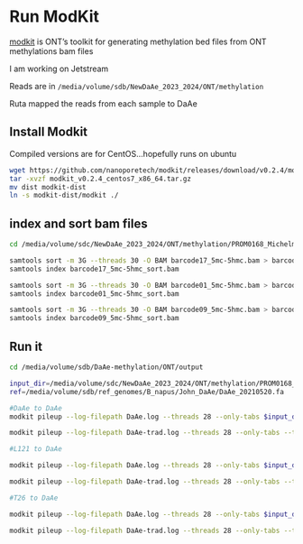 # Run ModKit

[modkit](https://github.com/nanoporetech/modkit) is ONT's toolkit for generating methylation bed files from ONT methylations bam files

I am working on Jetstream

Reads are in `/media/volume/sdb/NewDaAe_2023_2024/ONT/methylation`

Ruta mapped the reads from each sample to DaAe

## Install Modkit

Compiled versions are for CentOS...hopefully runs on ubuntu

```bash

wget https://github.com/nanoporetech/modkit/releases/download/v0.2.4/modkit_v0.2.4_centos7_x86_64.tar.gz
tar -xvzf modkit_v0.2.4_centos7_x86_64.tar.gz
mv dist modkit-dist
ln -s modkit-dist/modkit ./
```


## index and sort bam files

```bash
cd /media/volume/sdc/NewDaAe_2023_2024/ONT/methylation/PROM0168_Michelmore_NB-Pool_12072023

samtools sort -m 3G --threads 30 -O BAM barcode17_5mc-5hmc.bam > barcode17_5mc-5hmc_sort.bam
samtools index barcode17_5mc-5hmc_sort.bam

samtools sort -m 3G --threads 30 -O BAM barcode01_5mc-5hmc.bam > barcode01_5mc-5hmc_sort.bam
samtools index barcode01_5mc-5hmc_sort.bam

samtools sort -m 3G --threads 30 -O BAM barcode09_5mc-5hmc.bam > barcode09_5mc-5hmc_sort.bam
samtools index barcode09_5mc-5hmc_sort.bam
```


## Run it

```bash
cd /media/volume/sdb/DaAe-methylation/ONT/output

input_dir=/media/volume/sdc/NewDaAe_2023_2024/ONT/methylation/PROM0168_Michelmore_NB-Pool_12072023
ref=/media/volume/sdb/ref_genomes/B_napus/John_DaAe/DaAe_20210520.fa

#DaAe to DaAe
modkit pileup --log-filepath DaAe.log --threads 28 --only-tabs $input_dir/barcode17_5mc-5hmc_sort.bam DaAe_ONT_to_DaAe.bed

modkit pileup --log-filepath DaAe-trad.log --threads 28 --only-tabs --traditional --ref $ref $input_dir/barcode17_5mc-5hmc_sort.bam DaAe_ONT_to_DaAe.bed

#L121 to DaAe

modkit pileup --log-filepath DaAe.log --threads 28 --only-tabs $input_dir/barcode01_5mc-5hmc_sort.bam L121_ONT_to_DaAe.bed

modkit pileup --log-filepath DaAe-trad.log --threads 28 --only-tabs --traditional --ref $ref $input_dir/barcode01_5mc-5hmc_sort.bam L121_ONT_to_DaAe.bed

#T26 to DaAe

modkit pileup --log-filepath DaAe.log --threads 28 --only-tabs $input_dir/barcode09_5mc-5hmc_sort.bam T26_ONT_to_DaAe.bed

modkit pileup --log-filepath DaAe-trad.log --threads 28 --only-tabs --traditional --ref $ref $input_dir/barcode09_5mc-5hmc_sort.bam T26_ONT_to_DaAe.bed



```

